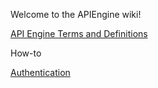 Welcome to the APIEngine wiki!

[[APIEngineTermsAndDefinitions|API Engine Terms and Definitions]]

How-to

[[How-To-Authentication|Authentication]]
